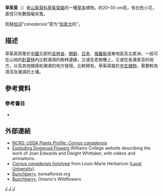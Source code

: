 {{Speciesbox
| taxon = Cornus canadensis
| status = G5
| status_system = TNC
| status_ref = <ref name=natureserve>{{Cite web| publisher =NatureServe| title = Cornus Canadensis| work = NatureServe Explorer| url = http://www.natureserve.org/explorer/servlet/NatureServe?searchName=Cornus+canadensis+| accessdate = 2018-04-01}}</ref>
| image = Bunchberry_plants.jpg
| image_caption = Mature and immature flowers, [[Bonnechere_Provincial_Park|Bonnechere Provincial Park]], [[Ontario|Ontario]]
| authority = [[卡尔·林奈|L.]], 1753
|}}
'''草茱萸'''（{{lang|la|'''''Cornus canadensis'''''}}）是[[山茱萸科|山茱萸科]][[草茱萸屬|草茱萸屬]]的一種[[草本|草本]]植物。約20–30 cm高，有白色小花，直徑只有數個毫米寬。

其[[种加词|种加词]]“''canadensis''”意为“[[加拿大|加拿大]]的”。

== 描述 ==
草茱萸原產於[[中國|中國]]北部的[[吉林省|吉林省]]、[[朝鲜|朝鲜]]、[[日本|日本]]、[[俄羅斯|俄羅斯]]遠東地區及北美洲，一般可在山地的[[針葉林|針葉林]]內比較潮濕的樹林邊緣，又或在老樹樁上，又或在長滿青苔的地方，以及其他開揚和潮濕的地方發現，比較稀有。草茱萸屬於[[中生植物|中生植物]]，需要較為清涼及潮濕的土壤。

== 參考資料 ==
{{Reflist}}

=== 參考書目 ===
* {{cite journal | author=Edwards J, Whitaker D, Klionsky S, Laskowski MJ | title=Botany: a record-breaking pollen catapult | journal=[[Nature_(journal)|Nature]] | volume=435 | issue=7039 | year=2005 | pages=164 | pmid=15889081 | doi=10.1038/435164a}}

== 外部連結 ==
{{commons category|Cornus canadensis}}
* [http://plants.usda.gov/java/profile?symbol=COCA13 NCRS: USDA Plants Profile: ''Cornus canadensis'']{{Wayback|url=http://plants.usda.gov/java/profile?symbol=COCA13 |date=20101108171534 }}
* [http://www.williams.edu/Biology/explodingflower/ Exploding Dogwood Flowers]{{Wayback|url=http://www.williams.edu/Biology/explodingflower/ |date=20100808094838 }} Williams College website describing the work of Joan Edwards and Dwight Whittaker, with videos and animations.
* [https://web.archive.org/web/20090729210956/http://www.herbier.ulaval.ca/specimens_types/template.php?pid=0006389 ''Cornus canadensis'' holotype] from Louis-Marie Herbarium ([[Laval_University|Laval University]]).
* [http://www.borealforest.org/herbs/herb11.htm Bunchberry]{{Wayback|url=http://www.borealforest.org/herbs/herb11.htm |date=20101217074957 }}, borealforest.org
* [http://ontariowildflowers.com/main/species.php?id=35 Bunchberry]{{Wayback|url=http://ontariowildflowers.com/main/species.php?id=35 |date=20110207035124 }}, Ontario's Wildflowers

{{Taxonbar}}

[[Category:草茱萸屬|J]]
[[Category:卡尔·林奈命名的生物分类|J]]
[[Category:1753年描述的植物|J]]